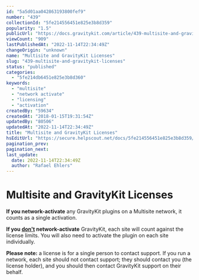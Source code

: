 ```yaml
---
id: "5a5d01aa042863193800fef9"
number: "439"
collectionId: "5fe214556451e825e3b8d359"
popularity: "1.5"
publicUrl: "https://docs.gravitykit.com/article/439-multisite-and-gravitykit-licenses"
viewCount: "909"
lastPublishedAt: "2022-11-14T22:34:49Z"
changeOrigin: "unknown"
name: "Multisite and GravityKit Licenses"
slug: "439-multisite-and-gravitykit-licenses"
status: "published"
categories: 
  - "5fe214db6451e825e3b8d360"
keywords: 
  - "multisite"
  - "network activate"
  - "licensing"
  - "activation"
createdBy: "59634"
createdAt: "2018-01-15T19:31:54Z"
updatedBy: "80506"
updatedAt: "2022-11-14T22:34:49Z"
title: "Multisite and GravityKit Licenses"
hsEditUrl: "https://secure.helpscout.net/docs/5fe214556451e825e3b8d359/article/5a5d01aa042863193800fef9"
pagination_prev: 
pagination_next: 
last_update:
  date: 2022-11-14T22:34:49Z
  author: "Rafael Ehlers"
---
```


# Multisite and GravityKit Licenses

**If you network-activate** any GravityKit plugins on a Multisite network, it counts as a single activation.

**If you <u>don't</u> network-activate** GravityKit, each site will count against the license limits. You will also need to activate the plugin on each site individually.

**Please note:** a license is for a single person to contact support. If you run a network, each site should not contact support; they should contact you (the license holder), and you should then contact GravityKit support on their behalf.